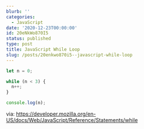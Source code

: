 ```yaml
---
blurb: ''
categories:
  - JavaScript
date: '2020-12-23T00:00:00'
id: 20eNkWo870I5
status: published
type: post
title: JavaScript While Loop
slug: /posts/20enkwo870i5--javascript-while-loop
---
```



```javascript
let n = 0;

while (n < 3) {
  n++;
}

console.log(n);
```


via: https://developer.mozilla.org/en-US/docs/Web/JavaScript/Reference/Statements/while
